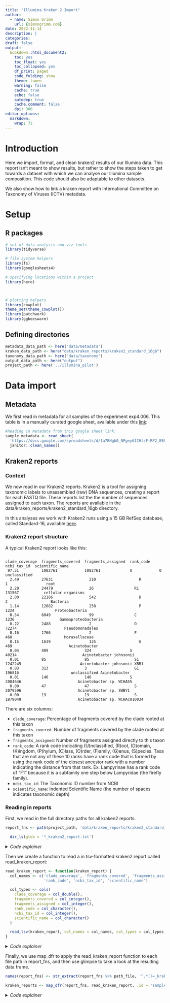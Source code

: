 ```yaml
---
title: "Illumina Kraken 2 Import"
author:
  - name: Simon Grimm
    url: {simongrimm.com}
date: 2022-11-14
description: |
categories:
draft: false
output:
  bookdown::html_document2:
    toc: yes
    toc_float: yes
    toc_collapsed: yes
    df_print: paged
    code_folding: show
    theme: lumen
    warning: false
    cache: true
    echo: false
    autodep: true
    cache.comment: false
    dpi: 300
editor_options:
  markdown:
    wrap: 72
---
```




# Introduction
Here we import, format, and clean kraken2 results of our Illumina data. This report isn’t meant to show results, but rather to show the steps taken to get towards a dataset with which we can analyse our Illumina sample composition. This code should also be adaptable to other datasets.

We also show how to link a kraken report with International Committee on Taxonomy of Viruses (ICTV) metadata.

# Setup

## R packages

```r
# set of data analysis and viz tools
library(tidyverse)

# file system helpers
library(fs)
library(googlesheets4)

# specifying locations within a project
library(here)



# plotting helpers
library(cowplot)
theme_set(theme_cowplot())
library(patchwork)
library(ggbeeswarm)
```

## Defining directories

```r
metadata_data_path <- here("data/metadata")
kraken_data_path <- here("data/kraken_reports/kraken2_standard_16gb")
taxonomy_data_path <- here("data/taxonomy")
output_data_path <- here("output")
project_path <- here('../illumina_pilot')
```

# Data import

## Metadata
We first read in metadata for all samples of the experiment exp4.006. This table is in a manually curated google sheet, available under this [link](https://docs.google.com/spreadsheets/d/1a7BHgb0_NPgey61IHlsF-RP2_EBhAUyW4e377oHQs1k/edit):
```r
#Reading in metadata from this google sheet link:
sample_metadata <- read_sheet(
  'https://docs.google.com/spreadsheets/d/1a7BHgb0_NPgey61IHlsF-RP2_EBhAUyW4e377oHQs1k/edit') %>%
  janitor::clean_names()
```

## Kraken2 reports

### Context

We now read in our Kraken2 reports. Kraken2 is a tool for assigning taxonomic labels to unassembled (raw) DNA sequences, creating a report for each FASTQ file. These reports list the the number of sequences assigned to each taxon. The reports are available in the data/kraken_reports/kraken2_standard_16gb directory.

In this analyses we work with Kraken2 runs using a 15 GB RefSeq database, called Standard-16, available [here](https://benlangmead.github.io/aws-indexes/k2).

### Kraken2 report structure

A typical Kraken2 report looks like this:

```

clade_coverage  fragments_covered  fragments_assigned  rank_code  ncbi_tax_id  scientific_name
 97.51	        1082761	           1082761	           U	        0	            unclassified
  2.49	        27631	             210	               R	        1	              root
  2.20	        24479	             26	                 R1	        131567	         cellular organisms
  2.00	        22186	             542	               D	        2	                Bacteria
  1.14	        12682	             258	               P	        1224	              Proteobacteria
  0.54	        6049	             99	                 C	        1236	                Gammaproteobacteria
  0.22	        2488	             2	                 O	        72274	                  Pseudomonadales
  0.16	        1766	             2	                 F	        468	                      Moraxellaceae
  0.15	        1639	             135	               G	        469	                        Acinetobacter
  0.04	        409	               324	               S	        40214	                          Acinetobacter johnsonii
  0.01	        85	               85	                 S1	        1242245	                         Acinetobacter johnsonii XBB1
  0.03	        313	               3	                 G1	        196816	                     unclassified Acinetobacter
  0.01	        146	               146	               S	        2004646	                        Acinetobacter sp. WCHA55
  0.00	        47	               47	                 S	        2079596	                        Acinetobacter sp. SWBY1
  0.00	        19	               19	                 S	        1879049	                        Acinetobacter sp. WCHAc010034
```

There are six columns:

 - `clade_coverage`: Percentage of fragments covered by the clade rooted at this taxon
 - `fragments_covered`: Number of fragments covered by the clade rooted at this taxon
 - `fragments_assigned`: Number of fragments assigned directly to this taxon
 - `rank_code`: A rank code indicating (U)nclassified, (R)oot, (D)omain, (K)ingdom, (P)hylum, (C)lass,
(O)rder, (F)amily, (G)enus, (S)pecies. Taxa that are not any of these 10 ranks have a
rank code that is formed by using the rank code of the closest ancestor rank with a
number indicating the distance from that rank. Ex. Lampyrinae has a rank code of
“F1” because it is a subfamily one step below Lampyridae (the firefly family).
 - `ncbi_tax_id`: The Taxonomic ID number from NCBI
 - `scientific_name`: Indented Scientific Name (the number of spaces indicates  taxonomic depth)

### Reading in reports

First, we read in the full directory paths for all kraken2 reports.
```r
report_fns <- path(project_path, 'data/kraken_reports/kraken2_standard_16gb') %>%

  dir_ls(glob = '*_kraken2_report.txt')
```
<details>
  <summary>*Code explainer*</summary>
  `dir_ls` returns a vector of file paths. `Glob` allows us to use regex, matching any file path that ends with `_kraken2_report.txt`.
</details>


Then we create a function to read a in tsv-formatted kraken2 report called read_kraken_report:

```r
read_kraken_report <- function(kraken_report) {
  col_names <- c('clade_coverage', 'fragments_covered', 'fragments_assigned',
                 'rank_code', 'ncbi_tax_id', 'scientific_name')

  col_types <- cols(
    clade_coverage = col_double(),
    fragments_covered = col_integer(),
    fragments_assigned = col_integer(),
    rank_code = col_character(),
    ncbi_tax_id = col_integer(),
    scientific_name = col_character()
  )

  read_tsv(kraken_report, col_names = col_names, col_types = col_types)
}
```
<details>
  <summary>*Code explainer*</summary>
  Defining a function to read in a kraken2 report. We specify the column names (`col_names) and types (`col_types`), and then use `read_tsv` to read in the given `kraken_report`.
</details>

Finally, we use map_dfr to apply the read_kraken_report function to each file path in report_fns, and then use glimpse to take a look at the resulting data frame.

```r
names(report_fns) <- str_extract(report_fns %>% path_file, '^.*(?=_kraken2_report.txt)')

kraken_reports <- map_dfr(report_fns, read_kraken_report, .id = 'sample')
```
<details>
  <summary>*Code explainer*</summary>
  Here we use `names()` to assign the respective sample number to each object in the vector `report_fns`, where the sample number is in the file name within the `report_fns` path file.
  We extract the file name using this regular expression `'^.*(?=kraken2_report.txt)'`. This expression
  - returns everything before the first occurrence of `kraken2_report.txt` by anchoring the start of the string (^),
  - matching any character (.= any character, * any length of text),
  - and then stopping at the first `kraken2_report.txt`.

  Next we read in each kraken2 report into an R data table. This is done with the `map_dfr` function, which maps a function onto each element of a vector, and then combines the output into a data frame.
<details>
#### Linking kraken2 reports with taxonomic information

We now want to link the resulting kraken2 dataframe with information about the full upstream taxonomy of each taxa present in kraken2_sample_reports.

These full taxonomies can either be created by Kraken, or through a KrakenTools script, kraken2mpa.py, which is available here.

We picked the Python script producing the taxonomic reports with a Bash script. Let’s now read in the taxonomy reports.


These full taxonomies can either be created by [Kraken]([manual](https://github.com/DerrickWood/kraken2/blob/master/docs/MANUAL.markdown#:~:text=provide%20the%20option-,%2D%2Duse%2Dmpa%2Dstyle,-that%20can%20be)), or through a KrakenTools script, kraken2mpa.py, which is available [here](https://github.com/naobservatory/KrakenTools).

```r
##Integrate the following code into the mag pipeline.
#<!-- for file in data/kraken_reports/kraken2_standard_16gb/*.txt
#do
#	python3 local_scripts/KrakenTools/kreport2mpa_older_version.py -r $file -o $file.mpa
#done
#
#mkdir output/kraken/kraken2_standard_16gb
#for file in data/kraken_reports/kraken2_standard_16gb/*.mpa
#do
#  mv $file output/kraken/kraken2_standard_16gb
#done -->
```

```r
taxonomy_fns <- path(output_data_path, '/kraken/kraken2_standard_16gb') %>%

  dir_ls(glob = '*_kraken2_report.txt.mpa') %>%

  glimpse()
```
<details>
  <summary>*Code explainer*</summary>
  Again, `dir_ls` returns a vector of file paths. `Glob` allows us to use regex, matching any file path that ends with `_kraken2_report.txt.mpa`, thus matching all taxonomy reports.
</details>
```r
read_kraken_taxonomy <- function(kraken_taxonomy) {

  col_names <- c('full_taxonomy', 'fragments_covered')
  col_types <- cols(
    full_taxonomy = col_character(),
    fragments_covered = col_integer()
  )

  read_tsv(kraken_taxonomy, col_names = col_names, col_types = col_types)
}
```
<details>
  <summary>*Code explainer*</summary>
  Defining a function to read in a kraken2 taxonomy report (txt.mpa). We specify the column names (`col_names) and types (`col_types`), and then use `read_tsv` to read in the given `kraken_taxonomy`.
</details>
```r
names(taxonomy_fns) <- str_extract(taxonomy_fns %>% path_file, '^.*(?=_kraken2_report.txt.mpa)')
kraken_taxonomies <- map_dfr(taxonomy_fns, read_kraken_taxonomy, .id = 'sample') %>%
  mutate_if(is.character, tolower) %>%
  mutate_if(is.character, ~str_replace_all(., ' ', '_'))
```
<details>
  <summary>*Code explainer*</summary>
  As done previously we read in all taxonomies into one R dataframe. Importantly we also use `tolower` and `str_replace_all(., ' ', '_')` on all characters within the dataframe. Doing this turns all text into [`snake_case`](https://en.wikipedia.org/wiki/Snake_case), a more convenient writing style.
</details>

Now we want to turn the full taxonomy column into several taxonomic ranks. We can do this by splitting the full taxonomy column on the | and using regex formulas to extract the respective taxonomic ranks.
```r
kraken_taxonomies_expanded <- kraken_taxonomies %>%
  mutate(
    kingdom = str_extract(full_taxonomy, "(?<=^k__)[^|]+"),
    phylum  = str_extract(full_taxonomy, "(?<=p__)[^|]+"),
    class   = str_extract(full_taxonomy, "(?<=c__)[^|]+"),
    order   = str_extract(full_taxonomy, "(?<=o__)[^|]+"),
    family  = str_extract(full_taxonomy, "(?<=f__)[^|]+"),
    genus   = str_extract(full_taxonomy, "(?<=g__)[^|]+"),
    species = str_extract(full_taxonomy, "(?<=s__)[^|]+")
  )

```
<details>
  <summary>*Code explainer*</summary>
  Explaining the Regex used here:
  The regular expression starts with a positive lookbehind: `(?<=pattern)` which starts a match *after* the given patterns. This is used to match each taxonomic rank individually, e.g. `k__` or `p__`. Excluding the rank pattern, the `[^|]` matches *any* character that is not a `|` character. The `+` matches the previous token between one and unlimited times, as many times as possible. The + thus stops as soon as it encounters a `|` character, which is the end of the taxonomic rank.
</details>

## Linking genome composition information with kraken2 entries

We now want link genome composition for all assigned species in our kraken2 results. Information about genome composition for ~all viral species can be found in a metadata table provided by ICTV ([source](https://ictv.global/vmr)), viewable as a google sheet [here](https://docs.google.com/spreadsheets/d/1mufrHxLlTnDR37YLnWeauXYXTm0dZKXYoPOiMemP2GY/edit?usp=sharing).

If this analysis is done again in the future (which is likely), make sure to check if the ICTV table has been updated.

Let’s read in the ICTV metadata table.


```r
taxonomy_reference <- read_csv(path(taxonomy_data_path, 'taxonomy_reference.csv'), skip = 1) %>%
  janitor::clean_names() %>%
  # remove unused columns
  select(where(~!all(is.na(.)))) %>%
  mutate_if(is.character, tolower) %>%
  mutate_if(is.character, ~str_replace_all(., ' ', '_'))

```
<details>
  <summary>*Code explainer*</summary>
  As done previously, reading in using read_csv.We use `tolower` and `str_replace_all(., ' ', '_')` on all character variables within the dataframe. Doing this turns all text into [`snake_case`](https://en.wikipedia.org/wiki/Snake_case).
</details>

The ICTV metadata table contains valuable information, namely the genome composition of each viral species. This information could be really valuable for future analyses of NAO experiments.

We can link ICTV to our kraken reports in two different ways:

 1. Link entries by species name.
 2. Link virus genome composition by identifying common higher taxonomic lebels (e.g. family, genus, order, etc.) between the ICTV table and the kraken2 reports. These higher taxonomic levels would need to only have one possible genome composition state.
### Linking entries by species name

Let's try to link the viruses by species name first.

First, we subset all viral species taxonomies from the kraken2 taxonomic reports.
```r
kraken_viral_species <- kraken_taxonomies_expanded %>%
  # Extracting all Viruses
  filter(kingdom == 'viruses') %>%

  # Dropping all rows with NA values in the species column
  filter(!is.na(species))
```

Then we define two functions both creating a vector, returning TRUE if a given **species** or **genus** name is present in the ICTV table.

```r
logical_virus_presence <- function(virus) {
  if (virus %in% taxonomy_reference$species) {
    return(TRUE)
  } else if (virus %in% taxonomy_reference$virus_name_s) {
    return(TRUE)
  } else {
    return(FALSE)
}}

logical_genus_presence <- function(genus) {
  if (genus %in% taxonomy_reference$genus) {
    return(TRUE)
  } else {
    return(FALSE)
}}
```

Now we run these functions on our subset taxonomies `kraken_viral_species`. We can then combine the results to end up with a logical vector, indicating true wherever either a kraken species or a genus matches in the ICTV table.

```r
virus_or_genus_present <- (
    map(kraken_viral_species$species, logical_virus_presence) %>% as.logical() |
    map(kraken_viral_species$genus, logical_genus_presence) %>%as.logical()) %>%

    sum()
```
<details>
  <summary>*Code explainer*</summary>
  | is a logical OR operator, which returns TRUE if either of the two arguments are TRUE. We can use this to combine the results of the two functions, to end up with a logical vector, indicating true wherever either a kraken species or a genus matches in the ICTV table. More on Boolean algebra can be found [here](https://r4ds.hadley.nz/logicals.html#fig-bool-ops:~:text=Once%20you%20have%20multiple%20logical%20vectors%2C%20you%20can%20combine%20them%20together%20using%20Boolean%20algebra.%20In%20R%2C%20%26%20is%20%E2%80%9Cand%E2%80%9D%2C%20%7C%20is%20%E2%80%9Cor%E2%80%9D%2C%20!%20is%20%E2%80%9Cnot%E2%80%9D%2C%20and%20xor()%20is%20exclusive%20or2.)
</details>

Doing this we find that **`r virus_or_genus_present`** of the **`r length(kraken_viral_species$species)`** species in the kraken2 match onto the ICTV table, either by species or genus name. This equates to **`r round((virus_or_genus_present / length(kraken_viral_species$species) *100))` %** of species in our kraken2 analyses.

We can thus conclude that we are able to pull the taxonomic information from the taxonomic table through linking on species and genus names.

### Linking entries through higher taxonomic ranks

We need two datasets to merge kraken reports with the ICTV table: 1. The first is a table with all unique species present in the kraken2 reports, subset to unique viruses. 2. The second is the ICTV table, with four additional columns teasing out the distinct information present in genome_composition. These distinct categories are i) single stranded or double stranded, ii) DNA, and RNA, iii) +, -, or +/- sense, and iv) viruses using or not using a reverse transcriptase (RT or non-RT).

#### Creating the desired kraken2 and ICTV tables
We first create the desired subset of kraken2 reports (kraken_unique_viral_species), again subsetting to viral species only.

```r
kraken_unique_viral_species <- kraken_taxonomies_expanded %>%
  #Subsetting to viruses
  filter(kingdom == 'viruses') %>%

  #Selecting only taxonomic columns
  select(kingdom:species) %>%

  #Turning all character variables into snake_case
  mutate_if(is.character, tolower) %>%
  mutate_if(is.character, ~str_replace_all(., ' ', '_')) %>%

  #Selecting only unique species
  distinct() %>%

  #Dropping rows where species is NA
  filter(!is.na(species)) %>%

  #Appending `kraken_` to the beginning of each column name
  rename_with(~paste0('kraken_', .x))
```

Next we create the desired ICTV table (taxonomy_genome_composition) by splitting the genome_composition column into four columns, containing i) single stranded or double stranded, ii) DNA, and RNA, iii) +, -, or +/- sense, and iv) viruses using or not using a reverse transcriptase (RT or non-RT).

```r
taxonomy_genome_composition <- taxonomy_reference %>%
  #Splitting genome_composition into four columns
  mutate(
    single_stranded_double_stranded = str_extract(genome_composition, 'ss|ds'),
    dna_rna = str_extract(genome_composition, 'dna|rna'),
    plus_minus = str_extract(genome_composition, '\\(\\+\\)|\\(\\-\\)|\\(\\+/-\\)'),
    rt_non_rt = str_extract(genome_composition, '-rt|non-rt')
  ) %>%

  #Appending `ictv_` to the beginning of each column name
  rename_with(~paste0('ictv_', .x))
```

### Preparing dataframe merger

We will merge the two dataframes on species, and then on genus. For sequences that do not match on species, we match on genus. But, before assigning the genome composition on the genus level we need to check that genome composition on the genus level is unique across all species within said genus. If the value is unique, we will include it. If it’s note, we will mark genus-level genome composition information as ambiguous.

We do the above with a function called call_phenotype_cols, which takes a vector of phenotypes and returns a single phenotype if all phenotypes are the same, and returns ambiguous if they are not.

```r
ictv_phenotype_cols = c('ictv_single_stranded_double_stranded', 'ictv_dna_rna', 'ictv_plus_minus', 'ictv_rt_non_rt')

call_phenotype_cols <- function(ictv_phenotype_cols) {
  #If all virus phenotypes in a genus are the same, return that phenotype
  if(ictv_phenotype_cols %>%
     unique() %>%
     length() == 1) {
    return(ictv_phenotype_cols %>% unique())

  #If all virus phenotypes in a genus are not the same, return ambiquous
  } else {
    return('ambiguous')
  }
}
```

Next, we create three dataframes, subsetted to contain all unique virus_name_s, species, and genus respectively. The genus dataframe is created with call_phenotype_cols to ensure that the genome composition is unique across all species within said genus.
```r
virus_name_composition <- taxonomy_genome_composition %>%
  filter(!duplicated(ictv_virus_name_s)) %>%
  filter(!is.na(ictv_virus_name_s))

species_composition <- taxonomy_genome_composition %>%
  filter(!duplicated(ictv_species)) %>%
  filter(!is.na(ictv_species))

ictv_phenotype_cols = c('ictv_single_stranded_double_stranded', 'ictv_dna_rna', 'ictv_plus_minus', 'ictv_rt_non_rt')

genus_composition <- taxonomy_genome_composition %>%
  group_by(ictv_genus) %>%
  filter(!duplicated(ictv_genus)) %>%
  summarise(
    across(all_of(ictv_phenotype_cols), call_phenotype_cols)
  )
```

### Merging dataframes


```r
viral_genome_composition <- kraken_unique_viral_species %>%
    rowwise() %>%
    mutate(gen_comp_list = case_when(
      #If the species is present in the ICTV table column virus_name_s, return the virus_name_s composition.
      kraken_species %in% virus_name_composition$ictv_virus_name_s ~

      virus_name_composition %>%
        filter(ictv_virus_name_s == kraken_species) %>%
        select(ictv_phenotype_cols) %>%
        list,

      #If the species is present in the ICTV table column species, return the species composition.
      kraken_species %in% species_composition$ictv_species ~

      species_composition %>%
        filter(ictv_species == kraken_species) %>%
        select(ictv_phenotype_cols) %>%
        list,

      #If the species is not present in the ICTV table column species, return the genus composition.
      kraken_genus %in% genus_composition$ictv_genus ~

     genus_composition %>%
        filter(ictv_genus == kraken_genus) %>%
        select(ictv_phenotype_cols) %>%
        list,
      )) %>%

    ungroup() %>%

    unnest_wider(gen_comp_list)
```
<details>
  <summary>*Code explainer*</summary>
	In summary, in the code above we do the following: First, we use `rowwise` to iterate through our `kraken_unique_viral_species` dataframe row by row. For each row we will append four values, `ictv_single_stranded_double_stranded`, `ictv_dna_rna`, `ictv_plus_minus`, and `ictv_rt_non_rt`. We then use `case_when` to go through three different if-conditions. The syntax of `case_when is as follows:
	```
	case_when(
		condition1 ~ value1,
		condition2 ~ value2,
		condition3 ~ value3
		)
	```
	Hence, here we check first if the species name of the current `kraken_species` row is present in the `ictv_virus_name_s` column of the `virus_name_composition` dataframe. If it is, we pull the genome composition informatoin from the respective line in the `virus_name_composition` dataframe. We do the same for the species and the genus dataframes (`species_composition` and `genus_composition`). Importantly, the values we pull from any of these  dataframe are transformed into a list; this is because `mutate` can only assign one column at a time. We thus create a column containing a list of the genome composition information for each row. Finally, we use `ungroup` to remove the grouping we created using `rowwise`. Then, we use `unnest_wider` to unnest the list we created using `case_when` and append the values to the dataframe.
</details>

# Todos

 - fix ambiguous allocation by call phenotype cols function. As of now that seems wrong.
 - Fix code some of the wording.